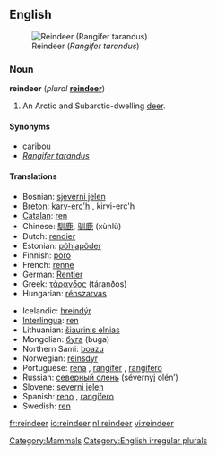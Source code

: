 {{wikipedia}}
==English==
[[Image:Deer.jpg|thumbnail|right|Reindeer (''Rangifer tarandus'')]]

===Noun===
'''reindeer''' (''plural'' '''[[reindeer]]''')

# {{zoology}} An Arctic and Subarctic-dwelling [[deer]].

====Synonyms====
*[[caribou]]
*''[[Rangifer tarandus]]''

====Translations====
{{top}}
*Bosnian: [[sjeverni jelen]] {{m}}
*[[Breton]]: [[karv-erc'h]] {{m}}, kirvi-erc'h {{p}}
*[[Catalan]]: [[ren]] {{m}}
*Chinese: [[馴鹿]], [[驯鹿]] (xùnlù)
*Dutch: [[rendier]] {{n}}
*Estonian: [[põhjapõder]]
*Finnish: [[poro]]
*French: [[renne]] {{m}}
*German: [[Rentier]] {{n}}
*Greek: [[τάρανδος]] (táranðos) {{m}}
*Hungarian: [[rénszarvas]]
{{mid}}
*Icelandic: [[hreindýr]] {{n}}
*[[Interlingua]]: [[ren]]
*Lithuanian: [[šiaurinis elnias]] {{m}}
*Mongolian: [[буга]] (buga)
*Northern Sami: [[boazu]]
*Norwegian: [[reinsdyr]] {{n}}
*Portuguese: [[rena]] {{f}}, [[rangífer]] {{m}}, [[rangífero]] {{m}}
*Russian: [[северный олень]] (sévernyj olén’) {{m}}
*Slovene: [[severni jelen]] {{m}}
*Spanish: [[reno]] {{m}}, [[rangífero]] {{m}}
*Swedish: [[ren]] {{c}}
{{bottom}}

[[Category:Mammals]]
[[Category:English irregular plurals]]

[[fr:reindeer]]
[[io:reindeer]]
[[nl:reindeer]]
[[vi:reindeer]]